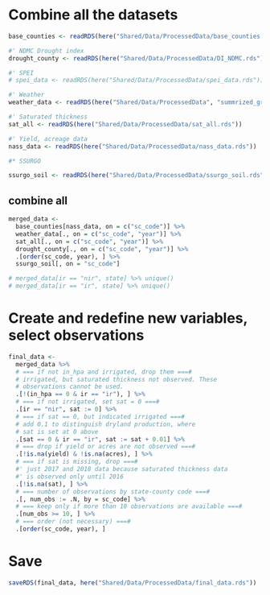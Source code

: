 # Combine all the datasets

```r
base_counties <- readRDS(here("Shared/Data/ProcessedData/base_counties.rds"))

#' NDMC Drought index
drought_county <- readRDS(here("Shared/Data/ProcessedData/DI_NDMC.rds"))

#' SPEI
# spei_data <- readRDS(here("Shared/Data/ProcessedData/spei_data.rds"))

#' Weather
weather_data <- readRDS(here("Shared/Data/ProcessedData", "summrized_gridMET.rds"))

#' Saturated thickness
sat_all <- readRDS(here("Shared/Data/ProcessedData/sat_all.rds"))

#' Yield, acreage data
nass_data <- readRDS(here("Shared/Data/ProcessedData/nass_data.rds"))

#* SSURGO

ssurgo_soil <- readRDS(here("Shared/Data/ProcessedData/ssurgo_soil.rds"))
```

## combine all

```r
merged_data <-
  base_counties[nass_data, on = c("sc_code")] %>%
  weather_data[., on = c("sc_code", "year")] %>%
  sat_all[., on = c("sc_code", "year")] %>%
  drought_county[., on = c("sc_code", "year")] %>%
  .[order(sc_code, year), ] %>%
  ssurgo_soil[, on = "sc_code"]

# merged_data[ir == "nir", state] %>% unique()
# merged_data[ir == "ir", state] %>% unique()
```

# Create and redefine new variables, select observations

```r
final_data <-
  merged_data %>%
  # === if not in_hpa and irrigated, drop them ===#
  # irrigated, but saturated thickness not observed. These
  # observations cannot be used.
  .[!(in_hpa == 0 & ir == "ir"), ] %>%
  # === if not irrigated, set sat = 0 ===#
  .[ir == "nir", sat := 0] %>%
  # === if sat == 0, but indicated irrigated ===#
  # add 0.1 to distinguish dryland production, where
  # sat is set at 0 above
  .[sat == 0 & ir == "ir", sat := sat + 0.01] %>%
  # === drop if yield or acres are not observed ===#
  .[!is.na(yield) & !is.na(acres), ] %>%
  # === if sat is missing, drop ===#
  #' just 2017 and 2018 data because saturated thickness data
  #' is observed only until 2016
  .[!is.na(sat), ] %>%
  # === number of observations by state-county code ===#
  .[, num_obs := .N, by = sc_code] %>%
  # === keep only if more than 10 observations are available ===#
  .[num_obs >= 10, ] %>%
  # === order (not necessary) ===#
  .[order(sc_code, year), ]
```

# Save

```r
saveRDS(final_data, here("Shared/Data/ProcessedData/final_data.rds"))
```

